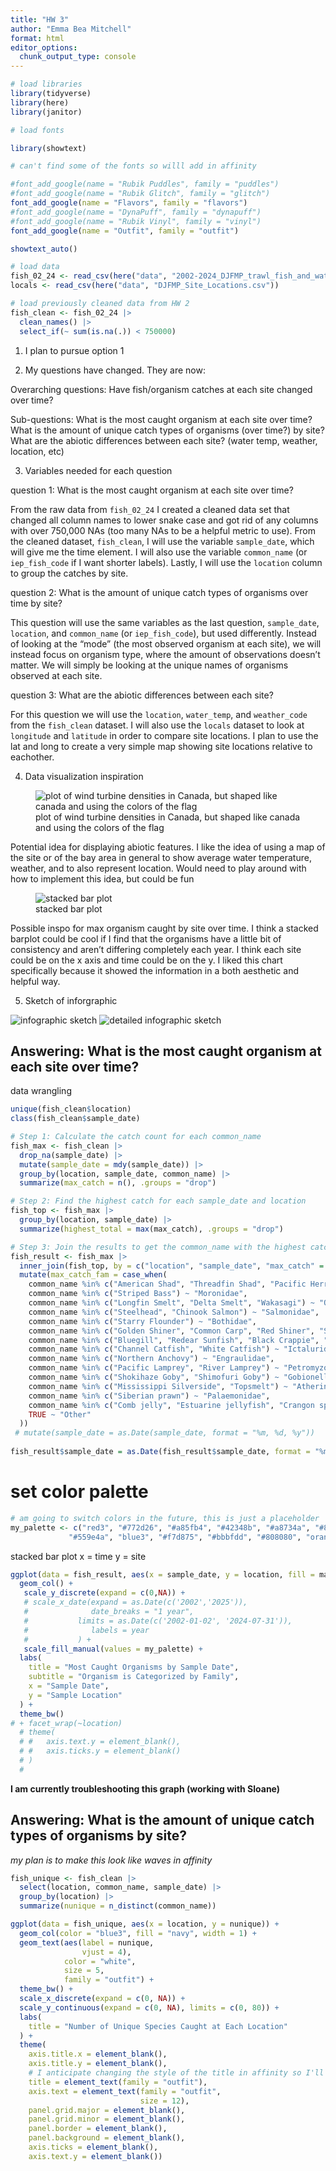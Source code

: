 ```yaml
---
title: "HW 3"
author: "Emma Bea Mitchell"
format: html
editor_options: 
  chunk_output_type: console
---
```


```r
# load libraries
library(tidyverse)
library(here)
library(janitor)
```

```r
# load fonts

library(showtext)

# can't find some of the fonts so willl add in affinity

#font_add_google(name = "Rubik Puddles", family = "puddles")
#font_add_google(name = "Rubik Glitch", family = "glitch")
font_add_google(name = "Flavors", family = "flavors")
#font_add_google(name = "DynaPuff", family = "dynapuff")
#font_add_google(name = "Rubik Vinyl", family = "vinyl")
font_add_google(name = "Outfit", family = "outfit")

showtext_auto()
```


```r
# load data
fish_02_24 <- read_csv(here("data", "2002-2024_DJFMP_trawl_fish_and_water_quality_data.csv"))
locals <- read_csv(here("data", "DJFMP_Site_Locations.csv"))
```


```r
# load previously cleaned data from HW 2
fish_clean <- fish_02_24 |> 
  clean_names() |> 
  select_if(~ sum(is.na(.)) < 750000)
```


1. I plan to pursue option 1

2. My questions have changed. They are now:

Overarching questions: 
Have fish/organism catches at each site changed over time?

Sub-questions: 
What is the most caught organism at each site over time?
What is the amount of unique catch types of organisms (over time?) by site?
What are the abiotic differences between each site? (water temp, weather, location, etc)


3. Variables needed for each question

question 1: What is the most caught organism at each site over time?

From the raw data from `fish_02_24` I created a cleaned data set that changed all column names to lower snake case and got rid of any columns with over 750,000 NAs (too many NAs to be a helpful metric to use). From the cleaned dataset, `fish_clean`, I will use the variable `sample_date`, which will give me the time element. I will also use the variable `common_name` (or `iep_fish_code` if I want shorter labels). Lastly, I will use the `location` column to group the catches by site. 

question 2: What is the amount of unique catch types of organisms over time by site?

This question will use the same variables as the last question, `sample_date`, `location`, and `common_name` (or `iep_fish_code`), but used differently. Instead of looking at the "mode" (the most observed organism at each site), we will instead focus on organism type, where the amount of observations doesn't matter. We will simply be looking at the unique names of organisms observed at each site. 

question 3: What are the abiotic differences between each site? 

For this question we will use the `location`, `water_temp`, and `weather_code` from the `fish_clean` dataset. I will also use the `locals` dataset to look at `longitude` and `latitude` in order to compare site locations. I plan to use the lat and long to create a very simple map showing site locations relative to eachother. 


4. Data visualization inspiration 

![plot of wind turbine densities in Canada, but shaped like canada and using the colors of the flag](images/Screenshot_map.png)

Potential idea for displaying abiotic features. I like the idea of using a map of the site or of the bay area in general to show average water temperature, weather, and to also represent location. Would need to play around with how to implement this idea, but could be fun 


![stacked bar plot](images/Screenshot_bar.png)

Possible inspo for max organism caught by site over time. I think a stacked barplot could be cool if I find that the organisms have a little bit of consistency and aren't differing completely each year. I think each site could be on the x axis and time could be on the y. I liked this chart specifically because it showed the information in a both aesthetic and helpful way.

5. Sketch of inforgraphic

![infographic sketch](images/draft_pic1.jpg)
![detailed infographic sketch](images/draft_pic_detailed.jpg)


## Answering: What is the most caught organism at each site over time?

data wrangling
```r
unique(fish_clean$location)
class(fish_clean$sample_date)

# Step 1: Calculate the catch count for each common_name
fish_max <- fish_clean |> 
  drop_na(sample_date) |> 
  mutate(sample_date = mdy(sample_date)) |> 
  group_by(location, sample_date, common_name) |> 
  summarize(max_catch = n(), .groups = "drop")

# Step 2: Find the highest catch for each sample_date and location
fish_top <- fish_max |> 
  group_by(location, sample_date) |> 
  summarize(highest_total = max(max_catch), .groups = "drop")

# Step 3: Join the results to get the common_name with the highest catch
fish_result <- fish_max |> 
  inner_join(fish_top, by = c("location", "sample_date", "max_catch" = "highest_total")) |> 
  mutate(max_catch_fam = case_when(
    common_name %in% c("American Shad", "Threadfin Shad", "Pacific Herring") ~ "Clupeidae",
    common_name %in% c("Striped Bass") ~ "Moronidae",
    common_name %in% c("Longfin Smelt", "Delta Smelt", "Wakasagi") ~ "Osmeridae",
    common_name %in% c("Steelhead", "Chinook Salmon") ~ "Salmonidae",
    common_name %in% c("Starry Flounder") ~ "Bothidae",
    common_name %in% c("Golden Shiner", "Common Carp", "Red Shiner", "Sacramento Pikeminnow", "Splittail") ~ "Cyprinidae",
    common_name %in% c("Bluegill", "Redear Sunfish", "Black Crappie", "White Crappie", "Spotted Bass") ~ "Centrarchidae",
    common_name %in% c("Channel Catfish", "White Catfish") ~ "Ictaluridae",
    common_name %in% c("Northern Anchovy") ~ "Engraulidae",
    common_name %in% c("Pacific Lamprey", "River Lamprey") ~ "Petromyzontidae",
    common_name %in% c("Shokihaze Goby", "Shimofuri Goby") ~ "Gobionellidae",
    common_name %in% c("Mississippi Silverside", "Topsmelt") ~ "Atherinopsidae",
    common_name %in% c("Siberian prawn") ~ "Palaemonidae",
    common_name %in% c("Comb jelly", "Estuarine jellyfish", "Crangon sp.", "unid fish", "Bass unknown", "Lamprey unknown", "No catch") ~ "Other",
    TRUE ~ "Other"
  )) 
 # mutate(sample_date = as.Date(sample_date, format = "%m, %d, %y"))
   
fish_result$sample_date = as.Date(fish_result$sample_date, format = "%m, %d, %y") 
```

# set color palette
```r
# am going to switch colors in the future, this is just a placeholder
my_palette <- c("red3", "#772d26", "#a85fb4", "#42348b", "#a8734a", "#85d4dc", "#bdcc17", "#92df87",
             "#559e4a", "blue3", "#f7d875", "#bbbfdd", "#808080", "orange2")


```

stacked bar plot 
x = time
y = site
```r

ggplot(data = fish_result, aes(x = sample_date, y = location, fill = max_catch_fam)) +
  geom_col() +
   scale_y_discrete(expand = c(0,NA)) +
   # scale_x_date(expand = as.Date(c('2002','2025')),
   #              date_breaks = "1 year",
   #           limits = as.Date(c('2002-01-02', '2024-07-31')),
   #              labels = year
   #           ) +
   scale_fill_manual(values = my_palette) +
  labs(
    title = "Most Caught Organisms by Sample Date",
    subtitle = "Organism is Categorized by Family",
    x = "Sample Date",
    y = "Sample Location"
  ) +
  theme_bw() 
# + facet_wrap(~location)
  # theme(
  # #   axis.text.y = element_blank(),
  # #   axis.ticks.y = element_blank()
  # )
  # 


```

**I am currently troubleshooting this graph (working with Sloane)**

## Answering: What is the amount of unique catch types of organisms by site?

*my plan is to make this look like waves in affinity*

```r
fish_unique <- fish_clean |> 
  select(location, common_name, sample_date) |> 
  group_by(location) |> 
  summarize(nunique = n_distinct(common_name)) 

ggplot(data = fish_unique, aes(x = location, y = nunique)) +
  geom_col(color = "blue3", fill = "navy", width = 1) +
  geom_text(aes(label = nunique, 
                vjust = 4), 
            color = "white", 
            size = 5,
            family = "outfit") +
  theme_bw() +
  scale_x_discrete(expand = c(0, NA)) +
  scale_y_continuous(expand = c(0, NA), limits = c(0, 80)) +
  labs(
    title = "Number of Unique Species Caught at Each Location"
  ) +
  theme(
    axis.title.x = element_blank(),
    axis.title.y = element_blank(),
    # I anticipate changing the style of the title in affinity so I'll leave it for now
    title = element_text(family = "outfit"),
    axis.text = element_text(family = "outfit",
                             size = 12),
    panel.grid.major = element_blank(),
    panel.grid.minor = element_blank(),
    panel.border = element_blank(),
    panel.background = element_blank(),
    axis.ticks = element_blank(),
    axis.text.y = element_blank())


```










